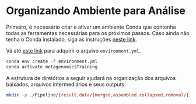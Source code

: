 # Organizando Ambiente para Análise

Primeiro, é necessário criar e ativar um ambiente Conda que contenha todas as ferramentas necessárias para os próximos passos.
Caso ainda não tenha o Conda instalado, siga as instruções [neste link](https://docs.conda.io/projects/conda/en/latest/user-guide/install/index.html).

Vá até [este link](https://github.com/dalmolingroup/metagenome-course/blob/master/environment.yml) para adquirir o arquivo `environment.yml`.

```bash
conda env create -f environment.yml
conda activate metagenomicsTraining
```

A estrutura de diretórios a seguir ajudará na organização dos arquivos baixados, arquivos intermediários e seus outputs:

```bash
mkdir -p ./Pipeline/{result,data/{merged,assembled,collapsed,removal/{index,reference},raw,trimmed},alignment/{db,index},taxonomic/db,functional/db}
```
